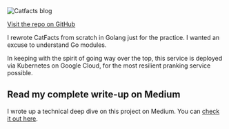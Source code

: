 


<Image src={catfactsBlog} alt="Catfacts blog" />

[Visit the repo on GitHub](https://github.com/zackproser/super_catfacts)

I rewrote CatFacts from scratch in Golang just for the practice. I wanted an excuse to understand Go modules.

In keeping with the spirit of going way over the top, this service is deployed via Kubernetes on Google Cloud, for the most resilient pranking service possible.

## Read my complete write-up on Medium

I wrote up a technical deep dive on this project on Medium. You can [check it out here](https://medium.com/swlh/building-a-catfacts-pranking-service-in-golang-5b51e8721fe2?source=friends_link&sk=8b97968fa6fdbf51cbb0bd3b5983c674).

